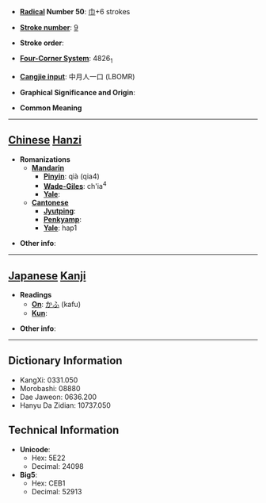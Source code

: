 * '''[[Wiktionary:Chinese radical index| Radical]] Number 50''': [[Wiktionary:Chinese radical index 巾|巾]]+6 strokes

* '''[[Wiktionary:Chinese total strokes index|Stroke number]]''': [[Wiktionary:Chinese total strokes index 9|9]]

* '''Stroke order''': 

* '''[[Wiktionary:Chinese four corner index|Four-Corner System]]''': 4826<sub>1</sub>

* '''[[Wiktionary:Chinese Cangjie index|Cangjie input]]''': 中月人一口 (LBOMR)

* '''Graphical Significance and Origin''': 

* '''Common Meaning'''

----

== [[Chinese]] [[Hanzi]] ==

* '''Romanizations'''
** '''[[Mandarin]]'''
*** '''[[Pinyin]]''': qià (qia4)
*** '''[[Wade-Giles]]''': ch'ia<sup>4</sup>
*** '''[[Yale]]''': 
** '''[[Cantonese]]'''
*** '''[[Jyutping]]''':
*** '''[[Penkyamp]]''': 
*** '''[[Yale]]''': hap1

* '''Other info''': 

----

== [[Japanese]] [[Kanji]] ==

* '''Readings'''
** '''[[On]]''': [[かふ]] (kafu)
** '''[[Kun]]''': 

* '''Other info''':  

----

== Dictionary Information ==

* KangXi: 0331.050
* Morobashi: 08880
* Dae Jaweon: 0636.200
* Hanyu Da Zidian: 10737.050

== Technical Information ==

* '''Unicode''':
** Hex: 5E22
** Decimal: 24098
* '''Big5''':
** Hex: CEB1
** Decimal: 52913
